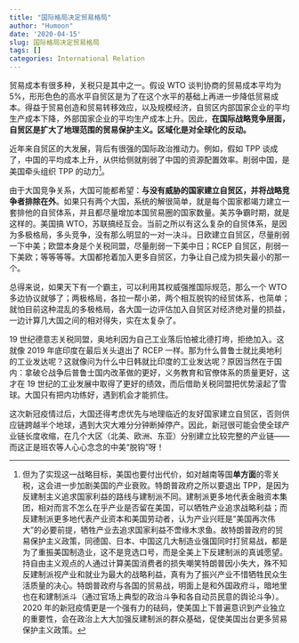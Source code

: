 ```yaml
---
title: "国际格局决定贸易格局"
author: "Humoon"
date: '2020-04-15'
slug: 国际格局决定贸易格局
tags: []
categories: International Relation
---
```


贸易成本有很多种，关税只是其中之一。假设 WTO 谈判协商的贸易成本平均为 5%，形形色色的高水平自贸区是为了在这个水平的基础上再进一步降低贸易成本。得益于贸易创造和贸易转移效应，以及规模经济，自贸区内部国家企业的平均生产成本下降，外部国家企业的平均生产成本上升。因此，**在国际战略竞争层面，自贸区是扩大了地理范围的贸易保护主义。区域化是对全球化的反动。**

近年来自贸区的大发展，背后有很强的国际政治推动力。例如，假如 TPP 谈成了，中国的平均成本上升，从供给侧就削弱了中国的资源配置效率。削弱中国，是美国牵头组织 TPP 的动力[^1]。

[^1]:但为了实现这一战略目标，美国也要付出代价，如对越南等国**单方面**的零关税，这会进一步加剧美国的产业衰败。特朗普政府之所以要退出 TPP，是因为反建制主义追求国家利益的路线与建制派不同。建制派更多地代表金融资本集团，相对而言不怎么在乎产业是否留在美国，可以牺牲产业追求战略利益；而反建制派更多地代表产业资本和美国劳动者，认为产业兴旺是“美国再次伟大”的必要前提，牺牲产业去追求国家利益不啻缘木求鱼。故特朗普政府的贸易保护主义政策，同德国、日本、中国这几大制造业强国同时打贸易战，都是为了重振美国制造业，这不是竞选口号，而是全美上下反建制派的真诚愿望。持自由主义观点的人通过计算美国消费者的损失嘲笑特朗普因小失大，殊不知反建制派视产业和就业为最大的战略利益，真有为了振兴产业不惜牺牲民众生活质量的决心。特朗普政府与各国的贸易战，明面上是和外国政府斗，暗地里也在和建制派斗（通过官场上典型的政治斗争和各自动员民意的舆论斗争）。2020 年的新冠疫情更是一个强有力的砝码，使美国上下普遍意识到产业独立的重要性，会在政治上大大加强反建制派的群众基础，促使美国出台更多贸易保护主义政策。



由于大国竞争关系，大国可能都希望：**与没有威胁的国家建立自贸区，并将战略竞争者排除在外**。如果只有两个大国，系统的解很简单，就是每个国家都竭力建立一套排他的自贸体系，并且都尽量增加本国贸易圈的国家数量。美苏争霸时期，就是这样的。美国搞 WTO，苏联搞经互会。当前之所以有这么复杂的自贸体系，是因为多极格局，多头竞争，没有那么明显的一对一决斗。日欧建立自贸区，尽量削弱一下中美；欧盟本身是个关税同盟，尽量削弱一下美中日；RCEP 自贸区，削弱一下美欧；等等等等。大国都抢着加入更多自贸区，力争让自己成为损失最小的那一个。



总得来说，如果天下有一个霸主，可以利用其权威强推国际规范，那么一个 WTO 多边协议就够了；两极格局，各拉一帮小弟，两个相互脱钩的经贸体系，也简单；就怕目前这种混乱的多极格局，各大国一边评估加入自贸区对经济绝对量的损益，一边计算几大国之间的相对得失，实在太复杂了。



19 世纪德意志关税同盟，奥地利因为自己工业落后怕被北德打垮，拒绝加入。这就像 2019 年底印度在最后关头退出了 RCEP 一样。那为什么普鲁士就比奥地利的工业发达呢？这就像问为什么中日韩就比印度的工业发达呢？原因当然在于国内：拿破仑战争后普鲁士国内改革做的更好，义务教育和官僚体系的质量更好，这才在 19 世纪的工业发展中取得了更好的绩效，而后借助关税同盟把优势滚起了雪球。大国只有把内功练好，遇到机会才能抓住。



这次新冠疫情过后，大国还得考虑优先与地理临近的友好国家建立自贸区，否则供应链跨越半个地球，遇到大灾大难分分钟断掉停产。因此，新冠很可能会使全球产业链长度收缩，在几个大区（北美、欧洲、东亚）分别建立比较完整的产业链——而这正是班农等人心心念念的中美“脱钩”呀！